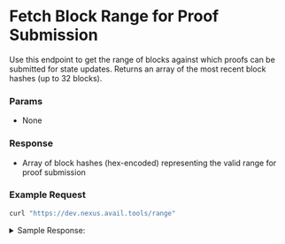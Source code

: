 
# Fetch Block Range for Proof Submission

Use this endpoint to get the range of blocks against which proofs can be submitted for state updates.
Returns an array of the most recent block hashes (up to 32 blocks).

### Params

- None

### Response

- Array of block hashes (hex-encoded) representing the valid range for proof submission

### Example Request

```bash filename="CURL"
curl "https://dev.nexus.avail.tools/range"
```

<details className="border p-3 rounded-md bg-[#EFF6FF]">
<summary> Sample Response:</summary>

```json
[
  [223, 77, 3, 1, 210, 51, 128, 82, 226, 102, 248, 104, 39, 108, 54, 125, 57, 218, 169, 104, 231, 197, 193, 35, 118, 77, 201, 254, 176, 216, 118, 233],
  [158, 21, 55, 93, 23, 146, 1, 156, 249, 83, 180, 224, 99, 91, 77, 49, 236, 59, 40, 113, 163, 78, 66, 219, 69, 194, 234, 148, 185, 36, 90, 11],
  [164, 154, 163, 118, 192, 222, 69, 104, 209, 49, 44, 199, 51, 58, 95, 120, 104, 181, 124, 70, 195, 185, 215, 179, 97, 100, 20, 121, 238, 95, 195, 44],
  [149, 71, 81, 192, 71, 64, 134, 127, 33, 44, 3, 166, 107, 33, 117, 94, 150, 161, 73, 22, 224, 217, 230, 18, 124, 141, 210, 146, 149, 180, 42, 68],
  [163, 139, 161, 115, 203, 196, 155, 77, 42, 245, 147, 8, 249, 232, 249, 128, 205, 58, 97, 228, 217, 90, 47, 82, 210, 208, 67, 27, 56, 253, 149, 7],
  [210, 141, 241, 246, 14, 204, 73, 23, 182, 108, 79, 44, 211, 234, 246, 250, 175, 185, 5, 221, 164, 48, 212, 183, 187, 250, 254, 32, 176, 9, 55, 173],
  [62, 252, 153, 141, 113, 163, 119, 89, 244, 201, 228, 159, 141, 232, 220, 128, 96, 96, 157, 172, 181, 136, 207, 52, 220, 222, 119, 21, 233, 74, 176, 240],
  [136, 163, 102, 214, 113, 176, 139, 136, 2, 52, 187, 130, 121, 180, 171, 236, 98, 55, 71, 39, 38, 149, 248, 241, 226, 188, 99, 250, 68, 249, 87, 168],
  [242, 66, 182, 125, 96, 48, 181, 46, 130, 252, 221, 151, 210, 171, 17, 248, 18, 182, 4, 107, 81, 179, 34, 210, 170, 136, 181, 75, 253, 2, 105, 183],
  [208, 199, 164, 128, 213, 142, 47, 222, 139, 139, 126, 7, 135, 195, 204, 68, 95, 69, 148, 234, 22, 68, 188, 106, 149, 24, 3, 220, 22, 246, 111, 173],
  [118, 59, 36, 209, 143, 16, 210, 204, 163, 136, 109, 162, 249, 222, 129, 255, 187, 22, 150, 180, 219, 3, 145, 182, 148, 187, 168, 102, 236, 186, 3, 221],
  [255, 183, 207, 97, 3, 162, 189, 193, 184, 192, 78, 166, 116, 235, 155, 149, 155, 41, 130, 147, 210, 239, 92, 35, 151, 163, 162, 170, 213, 36, 131, 152],
  [112, 13, 252, 200, 34, 242, 213, 88, 52, 238, 199, 145, 42, 180, 237, 209, 179, 91, 60, 211, 8, 113, 1, 105, 74, 73, 47, 174, 104, 92, 12, 8],
  [255, 94, 115, 230, 21, 125, 126, 217, 62, 184, 70, 171, 84, 141, 108, 69, 2, 72, 69, 53, 31, 181, 105, 48, 68, 93, 102, 254, 181, 232, 216, 97],
  [81, 201, 143, 237, 12, 4, 8, 37, 128, 16, 61, 118, 140, 85, 206, 69, 85, 244, 26, 165, 209, 216, 60, 254, 1, 2, 251, 57, 142, 78, 111, 84],
  [82, 167, 134, 14, 168, 45, 97, 186, 86, 56, 161, 248, 152, 45, 142, 172, 25, 108, 90, 211, 101, 129, 135, 84, 142, 35, 233, 76, 143, 96, 28, 116],
  [246, 16, 198, 22, 249, 39, 213, 62, 167, 104, 142, 146, 46, 112, 185, 110, 108, 191, 60, 119, 138, 71, 67, 148, 116, 59, 80, 201, 113, 105, 135, 61],
  [177, 48, 125, 89, 145, 164, 243, 117, 243, 181, 5, 216, 87, 48, 130, 72, 170, 192, 221, 173, 111, 243, 99, 128, 125, 218, 124, 39, 149, 175, 142, 100],
  [124, 78, 10, 135, 133, 247, 52, 110, 74, 81, 19, 106, 115, 164, 13, 75, 55, 14, 51, 72, 70, 17, 178, 255, 189, 97, 215, 170, 94, 47, 101, 229],
  [75, 69, 50, 99, 218, 63, 178, 133, 97, 166, 235, 242, 216, 57, 117, 168, 222, 42, 67, 135, 69, 97, 125, 110, 84, 253, 127, 69, 227, 126, 3, 232],
  [36, 26, 127, 219, 248, 89, 54, 178, 62, 2, 148, 228, 163, 144, 213, 15, 255, 74, 85, 227, 45, 37, 124, 108, 57, 82, 159, 190, 56, 127, 106, 253],
  [42, 52, 70, 10, 143, 98, 97, 123, 110, 191, 98, 101, 247, 181, 249, 5, 152, 137, 120, 173, 47, 95, 1, 192, 123, 42, 254, 197, 113, 26, 242, 152],
  [170, 169, 64, 243, 193, 178, 112, 169, 45, 241, 102, 214, 40, 72, 179, 227, 28, 82, 201, 72, 211, 215, 198, 240, 236, 3, 43, 17, 40, 15, 72, 158],
  [131, 206, 101, 250, 56, 253, 137, 62, 119, 42, 221, 39, 4, 208, 188, 12, 6, 21, 176, 181, 104, 137, 112, 97, 50, 11, 26, 54, 187, 96, 208, 131],
  [191, 40, 134, 2, 97, 111, 67, 149, 124, 179, 209, 114, 146, 179, 45, 132, 60, 16, 194, 149, 77, 162, 0, 242, 148, 4, 27, 168, 24, 234, 17, 197],
  [127, 180, 17, 228, 141, 176, 178, 146, 223, 135, 140, 30, 1, 136, 109, 203, 71, 47, 72, 30, 185, 97, 136, 74, 141, 63, 126, 39, 36, 203, 158, 164],
  [246, 226, 236, 191, 208, 27, 114, 114, 156, 82, 41, 247, 173, 202, 145, 211, 174, 107, 16, 50, 212, 141, 49, 210, 164, 43, 230, 203, 56, 103, 51, 41],
  [31, 241, 236, 7, 223, 254, 123, 77, 61, 208, 38, 52, 84, 110, 28, 16, 184, 16, 116, 109, 40, 254, 112, 147, 66, 98, 117, 12, 205, 247, 104, 45],
  [102, 230, 30, 116, 6, 147, 129, 136, 244, 16, 241, 252, 194, 123, 206, 58, 117, 220, 206, 157, 229, 193, 247, 108, 103, 193, 89, 139, 218, 7, 126, 165],
  [74, 174, 230, 196, 27, 161, 32, 47, 86, 103, 216, 4, 63, 163, 102, 5, 216, 246, 141, 9, 223, 241, 54, 39, 199, 26, 61, 2, 87, 2, 151, 35],
  [59, 200, 24, 138, 62, 242, 210, 105, 134, 63, 170, 177, 31, 253, 50, 63, 227, 142, 134, 128, 89, 62, 224, 168, 218, 150, 36, 121, 98, 63, 108, 27],
  [139, 35, 7, 62, 218, 198, 95, 167, 250, 252, 198, 226, 101, 17, 211, 42, 100, 81, 22, 236, 144, 247, 145, 123, 51, 97, 12, 245, 214, 120, 247, 176]
]
```
</details>